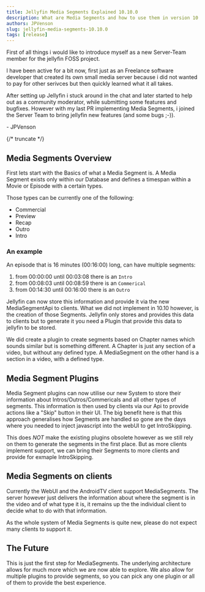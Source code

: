 ```yaml
---
title: Jellyfin Media Segments Explained 10.10.0
description: What are Media Segments and how to use them in version 10.10.0
authors: JPVenson
slug: jellyfin-media-segments-10.10.0
tags: [release]
---
```


First of all things i would like to introduce myself as a new Server-Team member for the jellyfin FOSS project.

I have been active for a bit now, first just as an Freelance software developer that created its own small media server because i did not wanted to pay for other serivces but then quickly learned what it all takes.

After setting up Jellyfin i stuck around in the chat and later started to help out as a community moderator, while submitting some features and bugfixes. However with my last PR implementing Media Segments, i joined the Server Team to bring jellyfin new features (and some bugs ;-)).

\- JPVenson

{/* truncate */}

## Media Segments Overview

First lets start with the Basics of what a Media Segment is.
A Media Segment exists only within our Database and defines a timespan within a Movie or Episode with a certain types.

Those types can be currently one of the following:

- Commercial
- Preview
- Recap
- Outro
- Intro

### An example

An episode that is 16 minutes (00:16:00) long, can have multiple segments:

1. from 00:00:00 until 00:03:08 there is an `Intro`
2. from 00:08:03 until 00:08:59 there is an `Commerical`
3. from 00:14:30 until 00:16:00 there is an `Outro`

Jellyfin can now store this information and provide it via the new MediaSegmentApi to clients. 
What we did not implement in 10.10 however, is the creation of those Segments. 
Jellyfin only stores and provides this data to clients but to generate it you need a Plugin that provide this data to jellyfin to be stored.

We did create a plugin to create segments based on Chapter names which sounds similar but is something different. 
A Chapter is just any section of a video, but without any defined type. 
A MediaSegment on the other hand is a section in a video, with a defined type.

## Media Segment Plugins

Media Segment plugins can now utilise our new System to store their information about Intros/Outros/Commericals and all other types of segments. This information is then used by clients via our Api to provide actions like a "Skip" button in their UI.
The big benefit here is that this approach generalises how Segments are handled so gone are the days where you needed to inject javascript into the webUI to get IntroSkipping.

This does *NOT* make the existing plugins obsolete however as we still rely on them to generate the segments in the first place. But as more clients implement support, we can bring their Segments to more clients and provide for exmaple IntroSkipping.

## Media Segments on clients

Currently the WebUI and the AndroidTV client support MediaSegments. The server however just delivers the information about where the segment is in the video and of what type it is, it remains up the the individual client to decide what to do with that information.

As the whole system of Media Segments is quite new, please do not expect many clients to support it.

## The Future

This is just the first step for MediaSegments. The underlying architecture allows for much more which we are now able to explore. We also allow for multiple plugins to provide segments, so you can pick any one plugin or all of them to provide the best experience.